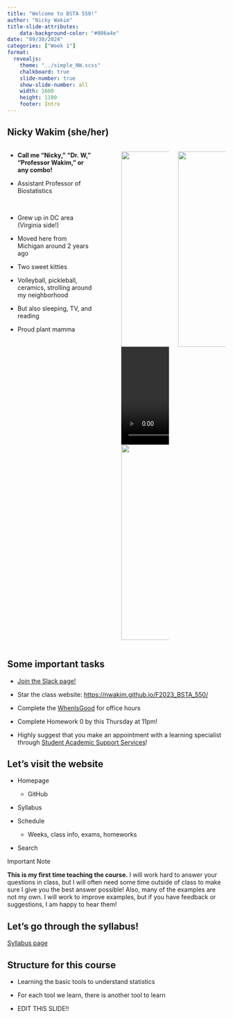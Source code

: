 ```yaml
---
title: "Welcome to BSTA 550!"
author: "Nicky Wakim"
title-slide-attributes:
    data-background-color: "#006a4e"
date: "09/30/2024"
categories: ["Week 1"]
format: 
  revealjs:
    theme: "../simple_NW.scss"
    chalkboard: true
    slide-number: true
    show-slide-number: all
    width: 1600
    height: 1100
    footer: Intro
---
```


## Nicky Wakim (she/her)

::: columns
::: {.column width="45%"}
-   **Call me "Nicky," "Dr. W," "Professor Wakim," or any combo!**

-   Assistant Professor of Biostatistics

     

-   Grew up in DC area (Virginia side!)

-   Moved here from Michigan around 2 years ago

-   Two sweet kitties

-   Volleyball, pickleball, ceramics, strolling around my neighborhood

-   But also sleeping, TV, and reading

-   Proud plant mamma
:::

::: {.column width="5%"}
:::

::: {.column width="25%"}
![](/images/Intro_slides/bike.JPG){width="450"} ![](/images/Intro_slides/cats.mov){width="450"} ![](/images/Intro_slides/crater_lake.jpeg){width="450"}
:::

::: {.column width="25%"}
![](/images/Intro_slides/Narrows.JPG){width="450"}
:::
:::

## Some important tasks

-   [Join the Slack page!](https://join.slack.com/t/bsta550f23/shared_invite/zt-234443trn-SJOPMHIuUdZaVgSuFBHHIQ)

-   Star the class website: <https://nwakim.github.io/F2023_BSTA_550/>

-   Complete the [WhenIsGood](https://whenisgood.net/BSTA_550_OH) for office hours

-   Complete Homework 0 by this Thursday at 11pm!

-   Highly suggest that you make an appointment with a learning specialist through [Student Academic Support Services](https://sakai.ohsu.edu/portal/site/Student_Support)!

## Let's visit the website

-   Homepage

    -   GitHub

-   Syllabus

-   Schedule

    -   Weeks, class info, exams, homeworks

-   Search

::: definition
::: def-title
Important Note
:::

::: def-cont
**This is my first time teaching the course.** I will work hard to answer your questions in class, but I will often need some time outside of class to make sure I give you the best answer possible! Also, many of the examples are not my own. I will work to improve examples, but if you have feedback or suggestions, I am happy to hear them!
:::
:::

## Let's go through the syllabus!

[Syllabus page](https://nwakim.github.io/F2023_BSTA_550/syllabus.html)

## Structure for this course

- Learning the basic tools to understand statistics

- For each tool we learn, there is another tool to learn 

- EDIT THIS SLIDE!!
